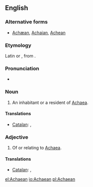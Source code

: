 ==English==

===Alternative forms===
* [[Achæan]], [[Achaian]], [[Achean]]

===Etymology===
Latin {{term|Achaeus|lang=la}} or {{term|Achaius|lang=la}}, from {{etyl|grc}} {{term|lang=grc|Ἀχαιός|tr=Akhaios}}.

===Pronunciation=== 
* {{IPA|/əˈkiːən/|lang=en}} 

===Noun===
{{en-noun}}

# An inhabitant or a resident of [[Achaea]].

====Translations====
{{trans-top|an inhabitant of Achaea}}
* [[Catalan]]: {{t+|ca|aqueu|m}}, {{t+|ca|aquea|f}}
{{trans-mid}}
{{trans-bottom}}

===Adjective===
{{en-adj|-}}

# Of or relating to [[Achaea]].

====Translations====
{{trans-top|Of or relating to Achaea}}
* [[Catalan]]: {{t+|ca|aqueu|m}}, {{t+|ca|aquea|f}}
{{trans-mid}}
{{trans-bottom}}

[[el:Achaean]]
[[io:Achaean]]
[[pl:Achaean]]